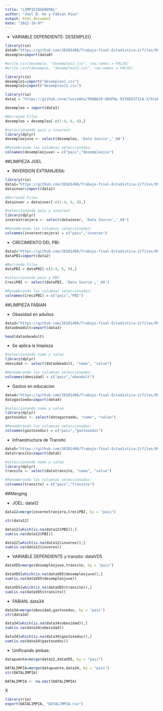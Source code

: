 ```yaml
---
title: "LIMPIEZAGENERAL"
author: "Joel B. Hu y Fabian Rios"
output: html_document
date: "2022-10-07"
---
```


 - VARIABLE DEPENDIENTE: DESEMPLEO 
  
```r
library(rio)
data0="https://github.com/20181496/Trabajo-final-Estadistica-2/files/9936907/desempleoBM.csv"
desemple=import(data0)

#write.csv(desemple, "desempleoJ.csv", row.names = FALSE)
#write.csv2(desemple, "desempleoJ2.csv", row.names = FALSE)
```


```r
library(rio)
desemple1=import("desempleoJ.csv")
desemple2=import("desempleoJ2.csv")
```


```r
library(rio)
data1 = "https://github.co+m/luccemhu/TRABAJO-GRUPAL-ESTADISTICA-2/blob/main/dfs_E4/desempleoBM.csv"

desempleo = import(data1)
```




```r
#Borrando Filas 
desempleo = desempleo[-c(1:4, 6, 8),]

#seleccionando pais y inverext
library(dplyr)
desempleojuve <- select(desempleo, 'Data Source','_60') 

#Renombrando las columnas seleccionadas:
colnames(desempleojuve) = c("pais","desempleojuv")
```


##LIMPIEZA JOEL

  - INVERSION EXTRANJERA:
  
```r
library(rio)
data1="https://github.com/20181496/Trabajo-final-Estadistica-2/files/9936930/inverex.csv"
datainver=import(data1)
```

```r
#Borrando Filas 
datainver = datainver[-c(1:4, 6, 8),]

#seleccionando pais y inverext
library(dplyr)
inverextranjera <- select(datainver, 'Data Source','_60') 

#Renombrando las columnas seleccionadas:
colnames(inverextranjera) = c("pais","inverex")
```

  - CRECIMIENTO DEL PBI:
  
```r
data2="https://github.com/20181496/Trabajo-final-Estadistica-2/files/9936920/PBI.csv"
dataPBI=import(data2)
```

```r
#Borrando Filas 
dataPBI = dataPBI[-c(1:4, 6, 8),]

#seleccionando pais y PBI
CreciPBI <- select(dataPBI, 'Data Source','_60') 

#Renombrando las columnas seleccionadas:
colnames(CreciPBI) = c("pais","PBI")
```

##LIMPIEZA FABIAN
  
 - Obesidad en adultos

```r
data3="https://github.com/20181496/Trabajo-final-Estadistica-2/files/9936917/ObesidadCIA.csv"
dataobeadult=import(data3)

head(dataobeadult)
```

  - Se aplica la limpieza

```r

#seleccionando name y value
library(dplyr)
obesidad <- select(dataobeadult, "name", "value") 

#Renombrando las columnas seleccionadas:
colnames(obesidad) = c("pais","obeadult")
```


  - Gastos en educacion
```r
data4="https://github.com/20181496/Trabajo-final-Estadistica-2/files/9936914/GastosEdu.csv"
datagastoedu=import(data4)
```

```r
#seleccionando name y value
library(dplyr)
gastoseduc <- select(datagastoedu, "name", "value") 

#Renombrando las columnas seleccionadas:
colnames(gastoseduc) = c("pais","gastoseduc")
```
  
  - Infraestructura de Transito

```r
data5="https://github.com/20181496/Trabajo-final-Estadistica-2/files/9936912/RoadW.csv"
datatransito=import(data5)
```

```r
#seleccionando name y value
library(dplyr)
transito <- select(datatransito, "name", "value") 

#Renombrando las columnas seleccionadas:
colnames(transito) = c("pais","transito")
```


##Merging

  - JOEL: data12
  
```r
data12=merge(inverextranjera,CreciPBI, by = "pais")

str(data12)
```

```r
data12[which(is.na(data12$PBI)),]
sum(is.na(data12$PBI))

data12[which(is.na(data12$inverex)),]
sum(is.na(data12$inverex))
```


- VARIABLE DEPENDIENTE y transito: dataVD5
  
```r
dataVD5=merge(desempleojuve,transito, by = "pais")

dataVD5[which(is.na(dataVD5$desempleojuve)),]
sum(is.na(dataVD5$desempleojuve))

dataVD5[which(is.na(dataVD5$transito)),]
sum(is.na(dataVD5$transito))
```


  - FABIAN: data34
```r
data34=merge(obesidad,gastoseduc, by = "pais")
str(data34)
```

```r
data34[which(is.na(data34$obesidad)),]
sum(is.na(data34$obesidad))

data34[which(is.na(data34$gastoseduc)),]
sum(is.na(data34$gastoseduc))
```


  - Unificando ambas:
```r
datapuente=merge(data12,dataVD5, by = "pais") 
```


```r
DATALIMPIA=merge(datapuente,data34, by = "pais")
str(DATALIMPIA)
```

```r
DATALIMPIA <- na.omit(DATALIMPIA)
```
X


```r
library(rio)
export(DATALIMPIA, "DATALIMPIA.csv")
```



  
  